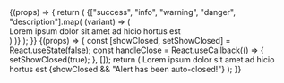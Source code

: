 

<Meta title="Molecules/Alert" component={Alert} />

<Canvas>
  <Story name="Variants">
    {(props) => {
      return (
        <Card>
          <CardBody>
            {["success", "info", "warning", "danger", "description"].map(
              (variant) => (
                <div>
                  <Alert variant={variant} mb={4} dismissable>
                    Lorem ipsum dolor sit amet ad hicio hortus est
                  </Alert>
                </div>
              )
            )}
          </CardBody>
        </Card>
      );
    }}
  </Story>
  <Story name="Duration">
    {(props) => {
      const [showClosed, setShowClosed] = React.useState(false);
      const handleClose = React.useCallback(() => {
        setShowClosed(true);
      }, []);
      return (
        <Card>
          <CardBody>
            <Alert
              variant="success"
              autoclose
              autocloseDuration={2000}
              onClose={handleClose}
            >
              Lorem ipsum dolor sit amet ad hicio hortus est
            </Alert>
            {showClosed && "Alert has been auto-closed!"}
          </CardBody>
        </Card>
      );
    }}
  </Story>
</Canvas>

<ArgsTable of={Alert} />
